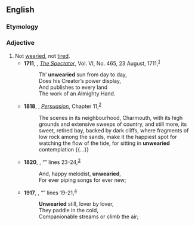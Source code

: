 ==English==

===Etymology===
{{prefix|en|un|wearied}}

===Adjective===
{{en-adj}}

# Not [[wearied]], not [[tired#Adjective|tired]].
#* '''1711''', {{w|Joseph Addison}}, ''[[w:The Spectator (1711)|The Spectator]]'', Vol. VI, No. 465, 23 August, 1711,<sup>[https://archive.org/details/spectatorineight06addi]</sup>
#*: Th’ '''unwearied''' sun from day to day,
#*: Does his Creator’s power display,
#*: And publishes to every land
#*: The work of an Almighty Hand.
#* '''1818''', {{w|Jane Austen}}, ''[[w:Persuasion (novel)|Persuasion]]'', Chapter 11,<sup>[http://www.gutenberg.org/files/105/105-h/105-h.htm]</sup>
#*: The scenes in its neighbourhood, Charmouth, with its high grounds and extensive sweeps of country, and still more, its sweet, retired bay, backed by dark cliffs, where fragments of low rock among the sands, make it the happiest spot for watching the flow of the tide, for sitting in '''unwearied''' contemplation {{...}}
#* '''1820''', {{w|John Keats}}, “{{w|Ode on a Grecian Urn}}” lines 23-24,<sup>[http://www.bartleby.com/126/41.html]</sup>
#*: And, happy melodist, '''unwearied''',
#*: For ever piping songs for ever new;
#* '''1917''', {{w|William Butler Yeats}}, “{{w|The Wild Swans at Coole}}” lines 19-21,<sup>[http://www.bartleby.com/148/1.html]</sup>
#*: '''Unwearied''' still, lover by lover,
#*: They paddle in the cold,
#*: Companionable streams or climb the air;